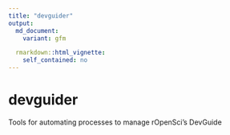 ```yaml
---
title: "devguider"
output:
  md_document:
    variant: gfm

  rmarkdown::html_vignette:
    self_contained: no
---
```



# devguider

Tools for automating processes to manage rOpenSci's DevGuide
